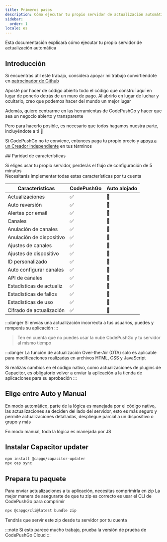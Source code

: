```yaml
---
title: Primeros pasos
description: Cómo ejecutar tu propio servidor de actualización automática
sidebar:
  order: 1
locale: es
---
```



Esta documentación explicará cómo ejecutar tu propio servidor de actualización automática

## Introducción

Si encuentras útil este trabajo, considera apoyar mi trabajo convirtiéndote en [patrocinador de Github](https://github.com/sponsors/riderx)

Aposté por hacer de código abierto todo el código que construí aquí en lugar de ponerlo detrás de un muro de pago. Al abrirlo en lugar de luchar y ocultarlo, creo que podemos hacer del mundo un mejor lugar

Además, quiero centrarme en las herramientas de CodePushGo y hacer que sea un negocio abierto y transparente

Pero para hacerlo posible, es necesario que todos hagamos nuestra parte, incluyéndote a ti 🥹

Si CodePushGo no te conviene, entonces paga tu propio precio y [apoya a un Creador independiente](https://github.com/sponsors/riderx) en tus términos

<LinkCard title="Considera Contribuir" href="/docs/plugin/self-hosted/contributing/"/>
## Paridad de características

Si eliges usar tu propio servidor, perderás el flujo de configuración de 5 minutos\
Necesitarás implementar todas estas características por tu cuenta


| Características          | CodePushGo | Auto alojado |
| ------------------------ | ----- | ------------ |
| Actualizaciones         | ✅     | 🚧          |
| Auto reversión          | ✅     | 🚧          |
| Alertas por email       | ✅     | 🚧          |
| Canales                 | ✅     | 🚧          |
| Anulación de canales    | ✅     | 🚧          |
| Anulación de dispositivo| ✅     | 🚧          |
| Ajustes de canales      | ✅     | 🚧          |
| Ajustes de dispositivo  | ✅     | 🚧          |
| ID personalizado        | ✅     | 🚧          |
| Auto configurar canales | ✅     | 🚧          |
| API de canales          | ✅     | 🚧          |
| Estadísticas de actualiz| ✅     | 🚧          |
| Estadísticas de fallos  | ✅     | 🚧          |
| Estadísticas de uso     | ✅     | 🚧          |
| Cifrado de actualización| ✅     | 🚧          |

:::danger
Si envías una actualización incorrecta a tus usuarios, puedes y romperás su aplicación
:::

> Ten en cuenta que no puedes usar la nube CodePushGo y tu servidor al mismo tiempo

:::danger
La función de actualización Over-the-Air (OTA) solo es aplicable para modificaciones realizadas en archivos HTML, CSS y JavaScript

Si realizas cambios en el código nativo, como actualizaciones de plugins de Capacitor, es obligatorio volver a enviar la aplicación a la tienda de aplicaciones para su aprobación
:::

## Elige entre Auto y Manual
En modo automático, parte de la lógica es manejada por el código nativo, las actualizaciones se deciden del lado del servidor, esto es más seguro y permite actualizaciones detalladas, despliegue parcial a un dispositivo o grupo y más

En modo manual, toda la lógica es manejada por JS

<LinkCard
	title="Actualización Automática"
	href="/docs/plugin/self-hosted/auto-update/"
/>

<LinkCard
	title="Manual"
	href="/docs/plugin/self-hosted/manual-update/"
/>

## Instalar Capacitor updater

```bash title="Instalar el actualizador de Capacitor"
npm install @capgo/capacitor-updater
npx cap sync
```

## Prepara tu paquete

Para enviar actualizaciones a tu aplicación, necesitas comprimirla en zip
La mejor manera de asegurarte de que tu zip es correcto es usar el CLI de CodePushGo para comprimir
```bash title="Crear un paquete con tus archivos para servir desde tu servidor"
npx @capgo/cli@latest bundle zip
```

Tendrás que servir este zip desde tu servidor por tu cuenta

<LinkCard
	title="Actualización Automática"
	href="/docs/plugin/self-hosted/auto-update/"
/>

<LinkCard
	title="Manual"
	href="/docs/plugin/self-hosted/manual-update/"
/>

:::note
Si esto parece mucho trabajo, prueba la versión de prueba de CodePushGo Cloud
:::
